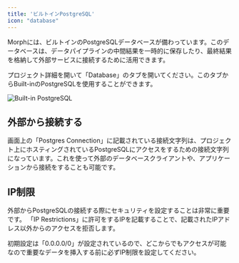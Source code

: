 ```yaml
---
title: 'ビルトインPostgreSQL'
icon: "database"
---
```

Morphには、ビルトインのPostgreSQLデータベースが備わっています。このデータベースは、データパイプラインの中間結果を一時的に保存したり、最終結果を格納して外部サービスに接続するために活用できます。

プロジェクト詳細を開いて「Database」のタブを開いてください。このタブからBuilt-inのPostgreSQLを使用することができます。

<img
  src="/assets/images/docs/builtin-postgres.png"
  alt="Built-in PostgreSQL"
/>

## 外部から接続する

画面上の「Postgres Connection」に記載されている接続文字列は、プロジェクト上にホスティングされているPostgreSQLにアクセスをするための接続文字列になっています。これを使って外部のデータベースクライアントや、アプリケーションから接続をすることも可能です。

## IP制限

外部からPostgreSQLの接続する際にセキュリティを設定することは非常に重要です。
「IP Restrictions」に許可をするIPを記載することで、記載されたIPアドレス以外からのアクセスを拒否します。

<Warning>初期設定は「0.0.0.0/0」が設定されているので、どこからでもアクセスが可能なので重要なデータを挿入する前に必ずIP制限を設定してください。</Warning>
